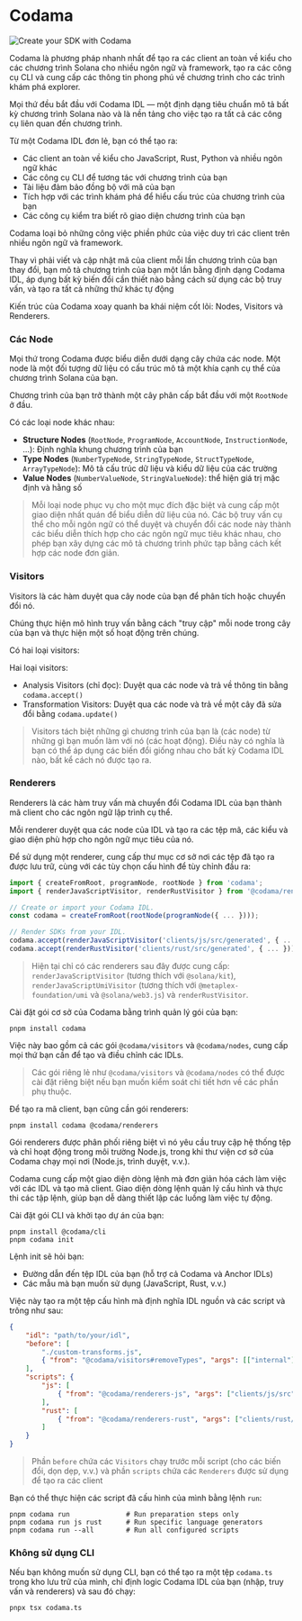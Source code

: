 
# Codama

![Create your SDK with Codama](/graphics/course-banners/create-your-sdk-with-codama.png)

Codama là phương pháp nhanh nhất để tạo ra các client an toàn về kiểu cho các chương trình Solana cho nhiều ngôn ngữ và framework, tạo ra các công cụ CLI và cung cấp các thông tin phong phú về chương trình cho các trình khám phá explorer.

Mọi thứ đều bắt đầu với Codama IDL — một định dạng tiêu chuẩn mô tả bất kỳ chương trình Solana nào và là nền tảng cho việc tạo ra tất cả các công cụ liên quan đến chương trình.

Từ một Codama IDL đơn lẻ, bạn có thể tạo ra:
- Các client an toàn về kiểu cho JavaScript, Rust, Python và nhiều ngôn ngữ khác
- Các công cụ CLI để tương tác với chương trình của bạn
- Tài liệu đảm bảo đồng bộ với mã của bạn
- Tích hợp với các trình khám phá để hiểu cấu trúc của chương trình của bạn
- Các công cụ kiểm tra biết rõ giao diện chương trình của bạn

Codama loại bỏ những công việc phiền phức của việc duy trì các client trên nhiều ngôn ngữ và framework. 

Thay vì phải viết và cập nhật mã của client mỗi lần chương trình của bạn thay đổi, bạn mô tả chương trình của bạn một lần bằng định dạng Codama IDL, áp dụng bất kỳ biến đổi cần thiết nào bằng cách sử dụng các bộ truy vấn, và tạo ra tất cả những thứ khác tự động

<ArticleSection name="Các khái niệm cốt lõi" id="core-concept" level="h2" />

Kiến trúc của Codama xoay quanh ba khái niệm cốt lõi: Nodes, Visitors và Renderers.

### Các Node 

Mọi thứ trong Codama được biểu diễn dưới dạng cây chứa các node. Một node là một đối tượng dữ liệu có cấu trúc mô tả một khía cạnh cụ thể của chương trình Solana của bạn. 

Chương trình của bạn trở thành một cây phân cấp bắt đầu với một `RootNode` ở đầu.

Có các loại node khác nhau:
- **Structure Nodes** (`RootNode`, `ProgramNode`, `AccountNode`, `InstructionNode`, ...): Định nghĩa khung chương trình của bạn
- **Type Nodes** (`NumberTypeNode`, `StringTypeNode`, `StructTypeNode`, `ArrayTypeNode`): Mô tả cấu trúc dữ liệu và kiểu dữ liệu của các trường
- **Value Nodes** (`NumberValueNode`, `StringValueNode`): thể hiện giá trị mặc định và hằng số

> Mỗi loại node phục vụ cho một mục đích đặc biệt và cung cấp một giao diện nhất quán để biểu diễn dữ liệu của nó. Các bộ truy vấn cụ thể cho mỗi ngôn ngữ có thể duyệt và chuyển đổi các node này thành các biểu diễn thích hợp cho các ngôn ngữ mục tiêu khác nhau, cho phép bạn xây dựng các mô tả chương trình phức tạp bằng cách kết hợp các node đơn giản.

### Visitors 

Visitors là các hàm duyệt qua cây node của bạn để phân tích hoặc chuyển đổi nó. 

Chúng thực hiện mô hình truy vấn bằng cách "truy cập" mỗi node trong cây của bạn và thực hiện một số hoạt động trên chúng.

Có hai loại visitors: 

Hai loại visitors:
- Analysis Visitors (chỉ đọc): Duyệt qua các node và trả về thông tin bằng `codama.accept()`
- Transformation Visitors: Duyệt qua các node và trả về một cây đã sửa đổi bằng `codama.update()`

> Visitors tách biệt những gì chương trình của bạn là (các node) từ những gì bạn muốn làm với nó (các hoạt động). Điều này có nghĩa là bạn có thể áp dụng các biến đổi giống nhau cho bất kỳ Codama IDL nào, bất kể cách nó được tạo ra.

### Renderers

Renderers là các hàm truy vấn mà chuyển đổi Codama IDL của bạn thành mã client cho các ngôn ngữ lập trình cụ thể. 

Mỗi renderer duyệt qua các node của IDL và tạo ra các tệp mã, các kiểu và giao diện phù hợp cho ngôn ngữ mục tiêu của nó.

Để sử dụng một renderer, cung cấp thư mục cơ sở nơi các tệp đã tạo ra được lưu trữ, cùng với các tùy chọn cấu hình để tùy chỉnh đầu ra:

```ts
import { createFromRoot, programNode, rootNode } from 'codama';
import { renderJavaScriptVisitor, renderRustVisitor } from '@codama/renderers';

// Create or import your Codama IDL.
const codama = createFromRoot(rootNode(programNode({ ... })));

// Render SDKs from your IDL.
codama.accept(renderJavaScriptVisitor('clients/js/src/generated', { ... }));
codama.accept(renderRustVisitor('clients/rust/src/generated', { ... }));
```

> Hiện tại chỉ có các renderers sau đây được cung cấp: `renderJavaScriptVisitor` (tương thích với `@solana/kit`), `renderJavaScriptUmiVisitor` (tương thích với `@metaplex-foundation/umi` và `@solana/web3.js`) và `renderRustVisitor`.

<ArticleSection name="Cài đặt" id="installation" level="h2" />

Cài đặt gói cơ sở của Codama bằng trình quản lý gói của bạn:

```
pnpm install codama
```

Việc này bao gồm cả các gói `@codama/visitors` và `@codama/nodes`, cung cấp mọi thứ bạn cần để tạo và điều chỉnh các IDLs.

> Các gói riêng lẻ như `@codama/visitors` và `@codama/nodes` có thể được cài đặt riêng biệt nếu bạn muốn kiểm soát chi tiết hơn về các phần phụ thuộc.

Để tạo ra mã client, bạn cũng cần gói renderers:

```
pnpm install codama @codama/renderers
```

Gói renderers được phân phối riêng biệt vì nó yêu cầu truy cập hệ thống tệp và chỉ hoạt động trong môi trường Node.js, trong khi thư viện cơ sở của Codama chạy mọi nơi (Node.js, trình duyệt, v.v.).

<ArticleSection name="Cấu hình" id="set-up" level="h2" />

Codama cung cấp một giao diện dòng lệnh mà đơn giản hóa cách làm việc với các IDL và tạo mã client. Giao diện dòng lệnh quản lý cấu hình và thực thi các tập lệnh, giúp bạn dễ dàng thiết lập các luồng làm việc tự động.

Cài đặt gói CLI và khởi tạo dự án của bạn:

```
pnpm install @codama/cli
pnpm codama init
```

Lệnh init sẽ hỏi bạn:
- Đường dẫn đến tệp IDL của bạn (hỗ trợ cả Codama và Anchor IDLs)
- Các mẫu mà bạn muốn sử dụng (JavaScript, Rust, v.v.)

Việc này tạo ra một tệp cấu hình mà định nghĩa IDL nguồn và các script và trông như sau:

```json
{
    "idl": "path/to/your/idl",
    "before": [
        "./custom-transforms.js",
        { "from": "@codama/visitors#removeTypes", "args": [["internal"]] }
    ],
    "scripts": {
        "js": [
            { "from": "@codama/renderers-js", "args": ["clients/js/src"] }
        ],
        "rust": [
            { "from": "@codama/renderers-rust", "args": ["clients/rust/src"] }
        ]
    }
}
```

> Phần `before` chứa các `Visitors` chạy trước mỗi script (cho các biến đổi, dọn dẹp, v.v.) và phần `scripts` chứa các `Renderers` được sử dụng để tạo ra các client

Bạn có thể thực hiện các script đã cấu hình của mình bằng lệnh `run`:

```
pnpm codama run              # Run preparation steps only
pnpm codama run js rust      # Run specific language generators
pnpm codama run --all        # Run all configured scripts
```

### Không sử dụng CLI

Nếu bạn không muốn sử dụng CLI, bạn có thể tạo ra một tệp `codama.ts` trong kho lưu trữ của mình, chỉ định logic Codama IDL của bạn (nhập, truy vấn và renderers) và sau đó chạy:

```
pnpx tsx codama.ts
```


